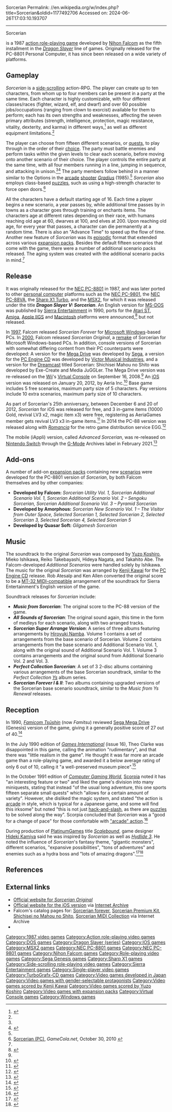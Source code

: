 Sorcerian
Permalink: //en.wikipedia.org/w/index.php?title=Sorcerian&oldid=1177492706
Accessed on: 2024-06-26T17:03:10.193707



------
Sorcerian
{{Short description|1987 video game}}
{{Infobox video game
|title = Sorcerian
|image = Sorcerian cover.png
|caption = NEC PC-8801 cover art
|developer = [[Nihon Falcom]]
|publisher = Nihon Falcom
|producer = Masayuki Kato
|designer= Yoshio Kiya<ref name="gamasutra_ds">{{cite news|url=http://www.gamasutra.com/view/feature/4066/game_design_essentials_20_rpgs.php?page=13|author=John Harris|title=Game Design Essentials: 20 RPGs – Dragon Slayer|publisher=[[Gamasutra]]|page=13|date=July 2, 2009|accessdate=2011-03-02|archive-url=https://web.archive.org/web/20111012154920/http://www.gamasutra.com/view/feature/4066/game_design_essentials_20_rpgs.php?page=13|archive-date=October 12, 2011|url-status=live}}</ref>
|composer = [[Yuzo Koshiro]]<br>Mieko Ishikawa<br>Reiko Takebayashi<br>Hideya Nagata<br>Takahito Abe
|series = ''[[Dragon Slayer (series)|Dragon Slayer]]''
|platforms = [[NEC PC-8801]], [[NEC PC-9801]], [[NEC PC-88VA]], [[X1 (computer)|Sharp X1 Turbo]], [[MSX2]], [[MS-DOS]], [[Mega Drive]], [[PC Engine CD]], [[Windows]], [[iOS]]
|released = '''NEC PC-8801''' {{vgrelease|JP|December 20, 1987}} '''Mega Drive''' {{vgrelease|JP|February 24, 1990<ref name="famitsu_sega"/>}} '''PC (MS-DOS)''' {{vgrelease|NA|April 1, 1990{{Citation needed|date=October 2014}}}} '''MSX2''' {{vgrelease|JP|August 10, [[1991 in video gaming|1991]]<ref>{{cite web|url=http://www.famitsu.com/cominy/?m=pc&a=page_h_title&title_id=22464 |title=Archived copy |access-date=2015-01-14 |archive-url=https://web.archive.org/web/20180311203637/https://www.famitsu.com/cominy/?m=pc&a=page_h_title&title_id=22464 |archive-date=2018-03-11 |url-status=live}}</ref>}} '''PC Engine CD''' {{vgrelease|JP|July 17, [[1992 in video gaming|1992]]<ref>{{Cite web |url=http://www.famitsu.com/cominy/?m=pc&a=page_h_title&title_id=933 |title=ソーサリアン (PCエンジン) - ファミ通.com |access-date=2015-01-14 |archive-date=2021-01-16 |archive-url=https://web.archive.org/web/20210116015409/https://www.famitsu.com/games/t/933/ |url-status=live}}</ref>}} '''PC (Windows)''' {{vgrelease|JP|1997}} '''iOS''' {{vgrelease|JP|January 20, 2012}} '''Nintendo Switch''' {{vgrelease|JP|February 18, 2021}}
|genre = [[Action role-playing]]
|modes = [[Single-player]]
}}

{{nihongo foot|'''''Sorcerian'''''|ソーサリアン|Sōsarian}} is a 1987 [[action role-playing game]] developed by [[Nihon Falcom]] as the fifth installment in the ''[[Dragon Slayer (series)|Dragon Slayer]]'' line of games. Originally released for the PC-8801 Personal Computer, it has since been released on a wide variety of platforms.

==Gameplay==
''Sorcerian'' is a [[Side-scrolling video game|side-scrolling]] action-RPG. The player can create up to ten characters, from whom up to four members can be present in a party at the same time. Each character is highly customizable, with four different classes/races (fighter, wizard, elf, and dwarf) and over 60 possible jobs/occupations (ranging from clown to exorcist) available for them to perform; each has its own strengths and weaknesses, affecting the seven primary attributes (strength, intelligence, protection, magic resistance, vitality, dexterity, and karma) in different ways,<ref>{{cite web|url=https://www.allgame.com/game.php?id=20094|title=Sorcerian|archive-url=https://web.archive.org/web/20140101010101/https://www.allgame.com/game.php?id=20094|archive-date=2014-01-01|url-status=dead|website=[[All Media Network#AllGame|AllGame]]}}</ref> as well as different equipment limitations.<ref name=GameCola/>

The player can choose from fifteen different scenarios, or [[Quest (video gaming)|quests]], to play through in the order of their [[Nonlinear gameplay|choice]]. The party must battle enemies and perform tasks within the given levels to clear each scenario, before moving onto another scenario of their choice. The player controls the entire party at the same time, with all four members running in a line, jumping in sequence, and attacking in unison.<ref name=GameCola/><ref>{{cite news|author=Kurt Kalata|url=http://www.hardcoregaming101.net/dragonslayer/dragonslayer.htm|title=Dragon Slayer|publisher=Hardcore Gaming 101|accessdate=2011-03-02|archive-url=https://web.archive.org/web/20180120074448/http://www.hardcoregaming101.net/dragonslayer/dragonslayer.htm|archive-date=2018-01-20|url-status=live}}</ref> The party members follow behind in a manner similar to the Options in the [[Arcade game|arcade]] [[Shooter game|shooter]] ''[[Gradius]]'' (1985).<ref name="gamasutra_ds"/> ''Sorcerian'' also employs class-based [[Puzzle game|puzzles]], such as using a high-strength character to force open doors.<ref name=GameCola>[http://gamecola.net/2010/10/sorcerian-pc/ Sorcerian (PC)], ''GameCola.net'', October 30, 2010 {{webarchive |url=https://web.archive.org/web/20101122162343/http://gamecola.net/2010/10/sorcerian-pc/ |date=November 22, 2010}}</ref>

All the characters have a default starting age of 16. Each time a player begins a new scenario, a year passes by, while additional time passes by in towns as a character goes through training or enchants items. The characters age at different rates depending on their race, with humans reaching old age at 60, dwarves at 100, and elves at 200. Upon reaching old age, for every year that passes, a character can die permanently at a random time. There is also an "Advance Time" to speed up the flow of time. Another new feature of ''Sorcerian'' was its [[Episodic video game|episodic]] format that extended across various [[expansion pack]]s. Besides the default fifteen scenarios that come with the game, there were a number of additional scenario packs released. The aging system was created with the additional scenario packs in mind.<ref name=GameCola/>

== Release ==
It was originally released for the [[NEC PC-8801]] in 1987, and was later ported to other [[personal computer]] platforms such as the [[NEC PC-9801]], the [[NEC PC-88VA]], the [[X1 (computer)|Sharp X1 Turbo]], and the [[MSX2]], for which it was released under the title '''''Dragon Slayer V: Sorcerian'''''. An English version for [[MS-DOS]] was published by [[Sierra Entertainment]] in 1990, ports for the [[Atari ST]], [[Amiga]], [[Apple IIGS]] and [[Macintosh]] platforms were announced,<ref>{{cite journal|date=September 1989|title=News and new products|journal=[[Dragon (magazine)|Dragon]]|issue=149|pages=79–80 [80]}}</ref> but not released.

In [[1997 in video gaming|1997]], Falcom released ''Sorcerian Forever'' for [[Microsoft Windows]]-based PCs. In [[2000 in video gaming|2000]], Falcom released ''Sorcerian Original'', a [[Video game remake|remake]] of Sorcerian for Microsoft Windows-based PCs. In addition, console versions of Sorcerian with somewhat differing content from their PC counterparts were developed: A version for the [[Mega Drive]] was developed by [[Sega]], a version for the [[TurboGrafx-CD|PC Engine CD]] was developed by [[Victor Musical Industries]], and a version for the [[Dreamcast]] titled Sorcerian: Shichisei Mahou no Shito was developed by Exe-Create and Media JuGGLer. The Mega Drive version was re-released on the [[Wii]]'s [[Virtual Console]] on September 16, 2008.<ref name="famitsu_sega" /> An [[iOS]] version was released on January 20, 2012, by Aeria Inc.<ref>{{cite web|url=http://www.famitsu.com/cominy/?m=pc&a=page_h_title&title_id=26647 |title=ソーサリアン for iOS まとめ &#91;iPhone/IPod&#93; / ファミ通.com |access-date=2015-01-14 |archive-url=https://web.archive.org/web/20160304072456/http://www.famitsu.com/cominy/?m=pc&a=page_h_title&title_id=26647 |archive-date=2016-03-04 |url-status=live}}</ref> Base game includes 5 free scenarios, maximum party size of 5 characters. Pay versions include 10 extra scenarios, maximum party size of 10 characters.

As part of Sorcerian's 25th anniversary, between December 6 and 20 of 2012, ''Sorcerian'' for iOS was released for free, and 3 in-game items (10000 Gold, revival LV3 x2, magic item x3) were free, registering as AeriaGames member gets revival LV3 x3 in-game items.<ref>{{cite news |url=https://app.famitsu.com/20121206_112828/ |title=2500円が無料に！ アクションRPG『ソーサリアン for iOS』が超絶お得 |access-date=2018-12-14 |archive-url=https://web.archive.org/web/20181215023837/https://app.famitsu.com/20121206_112828/ |archive-date=2018-12-15 |url-status=live}}</ref> In 2014 the PC-88 version was released along with ''[[Romancia]]'' for the retro game distribution service EGG.<ref name=":1">{{Cite magazine|last=|first=|date=October 12, 2014|title=『ソーサリアン ユーティリティーDISK』、『ロマンシア』がレトロゲーム配信サービス"プロジェクトEGG"にて配信スタート！|magazine=[[Famitsu]]|url=https://www.famitsu.com/news/201410/21063974.html|url-status=live|access-date=|archive-url=https://web.archive.org/web/20210116014327/https://www.famitsu.com/news/201410/21063974.html|archive-date=January 16, 2021}}</ref>

The mobile (iAppli) version, called ''Advanced Sorcerian'', was re-released on [[Nintendo Switch]] through the [[G-Mode]] Archives label in February 2021.<ref>{{cite web|url=https://gmodecorp.com/gmodearchives/sorcerian/ |title= ソーサリアン - G-MODEアーカイブス |access-date=2021-01-18 }}</ref>

==Add-ons==
A number of add-on [[expansion pack]]s containing new [[Episodic video game|scenarios]] were developed for the PC-8801 version of ''Sorcerian'', by both Falcom themselves and by other companies:

*'''Developed by Falcom:''' ''Sorcerian Utility Vol. 1, Sorcerian Additional Scenario Vol. 1, Sorcerian Additional Scenario Vol. 2 – Sengoku Sorcerian, Sorcerian Additional Scenario Vol. 3 – Pyramid Sorcerian''
*'''Developed by Amorphous:''' ''Sorcerian New Scenario Vol. 1 – The Visitor from Outer Space, Selected Sorcerian 1, Selected Sorcerian 2, Selected Sorcerian 3, Selected Sorcerian 4, Selected Sorcerian 5''
*'''Developed by Quasar Soft:''' ''Gilgamesh Sorcerian''

==Music==
The soundtrack to the original ''Sorcerian'' was composed by [[Yuzo Koshiro]], Mieko Ishikawa, Reiko Takebayashi, Hideya Nagata, and Takahito Abe. The Falcom-developed ''Additional Scenarios'' were handled solely by Ishikawa. The music for the original ''Sorcerian'' was arranged by [[Kenji Kawai]] for the [[PC Engine CD]] release. Rob Atesalp and Ken Allen converted the original score to be a [[Roland MT-32#Music for PC games|MT-32 MIDI-compatible]] arrangement of the soundtrack for Sierra Entertainment's English version of the game.

Soundtrack releases for ''Sorcerian'' include:
*'''''Music from Sorcerian''''': The original score to the PC-88 version of the game.
*'''''All Sounds of Sorcerian''''': The original sound again, this time in the form of medleys for each scenario, along with two arranged tracks.
*'''''Sorcerian Super Arrange Version''''': A series of three albums featuring arrangements by [[Hiroyuki Namba]]. Volume 1 contains a set of arrangements from the base scenario of Sorcerian. Volume 2 contains arrangements from the base scenario and Additional Scenario Vol. 1, along with the original sound of Additional Scenario Vol. 1. Volume 3 contains arrangements and the original sound from Additional Scenario Vol. 2 and Vol. 3.
*'''''Perfect Collection Sorcerian''''': A set of 3 2-disc albums containing various arrangements of the base Sorcerian soundtrack, similar to the ''Perfect Collection [[Ys]]'' album series.
*'''''Sorcerian Forever I & II''''': Two albums containing upgraded versions of the Sorcerian base scenario soundtrack, similar to the ''Music from Ys Renewal'' releases.

==Reception==
In 1990, ''[[Famitsu|Famicom Tsūshin]]'' (now ''Famitsu'') reviewed [[Sega Mega Drive]] (Genesis) version of the game, giving it a generally positive score of 27 out of 40.<ref name="famitsu_sega">{{cite web|url=http://www.famitsu.com/cominy/?m=pc&a=page_h_title&title_id=934 |title=Archived copy |access-date=2015-01-14 |archive-url=https://web.archive.org/web/20160304081315/http://www.famitsu.com/cominy/?m=pc&a=page_h_title&title_id=934 |archive-date=2016-03-04 |url-status=live}}</ref>

In the July 1990 edition of ''[[Games International]]'' (issue 16), Theo Clarke was disappointed in this game, calling the animation "rudimentary", and that there was "little realism in the game". He thought it was far more an arcade game than a role-playing game, and awarded it a below average rating of only 6 out of 10, calling it "a well-preserved museum piece".<ref name=gi>{{cite magazine| last=Clarke| first=Theo| date=July 1990 |title=Computer Games|journal=[[Games International]]| issue=16|pages=45}}</ref>

In the October 1991 edition of ''[[Computer Gaming World]]'', [[Scorpia (journalist)|Scorpia]] noted it has "an interesting feature or two" and liked the game's division into many miniquests, stating that instead "of the usual long adventure, this one sports fifteen separate small quests" which "allows for a certain amount of variety". However, she disliked the magic system, and stated "the action is [[Arcade game|arcade]] in style, which is typical for a Japanese game, and some will find this irksome" but noted "this is not just [[Hack and slash|hack-and-slash]], as there are [[Puzzle video game|puzzles]] to be solved along the way". Scorpia concluded that ''Sorcerian'' was a "good for a change of pace" for those comfortable with [[Action role-playing game|"arcade" action]].<ref name="scorpia199110">{{cite magazine | url=http://www.cgwmuseum.org/galleries/index.php?year=1991&pub=2&id=87 | title=C*R*P*G*S / Computer Role-Playing Game Survey | magazine=Computer Gaming World | date=October 1991 | accessdate=18 November 2013 | author=Scorpia | pages=16 | archive-url=https://web.archive.org/web/20131202224200/http://www.cgwmuseum.org/galleries/index.php?year=1991&pub=2&id=87 | archive-date=2 December 2013 | url-status=live}}</ref>

During production of [[PlatinumGames]] title ''[[Scalebound]]'', game designer [[Hideki Kamiya]] said he was inspired by ''Sorcerian'' as well as ''[[Hydlide 3]]''. He noted the influence of ''Sorcerian''<nowiki>'</nowiki>s fantasy theme, "gigantic monsters", different scenarios, "expansive possibilities", "tons of adventures" and enemies such as a hydra boss and "lots of amazing dragons".<ref>{{cite news|last=Leone|first=Matthew|date=|title=Hideki Kamiya: Making Scalebound with a Western publisher|url=http://www.polygon.com/a/life-in-japan/Hideki-Kamiya-Scalebound|url-status=live|archive-url=https://web.archive.org/web/20151025064209/http://www.polygon.com/a/life-in-japan/Hideki-Kamiya-Scalebound|archive-date=2015-10-25|access-date=2015-11-01|website=Polygon}}</ref><ref>{{cite news|last=McCaffrey|first=Ryan|date=August 26, 2015|title=Ask PlatinumGames Anything About Scalebound|url=http://www.ign.com/articles/2015/08/27/ask-platinumgames-anything-about-scalebound|url-status=live|archive-url=https://web.archive.org/web/20151224121627/http://www.ign.com/articles/2015/08/27/ask-platinumgames-anything-about-scalebound|archive-date=2015-12-24|access-date=2015-12-19|website=IGN}}</ref>

==References==
{{Reflist}}

==External links==
*[http://www.falcom.co.jp/sor_o/index.html Official website for ''Sorcerian Original'']
*[https://web.archive.org/web/20160811210231/http://p-casual.aeriagames.jp/sorcerian Official website for the iOS version] via [[Internet Archive]]
* Falcom's catalog pages for: [https://web.archive.org/web/20031211104755/http://www.falcom.co.jp:80/newgames/win_9x/sorc_f.html Sorcerian forever], [https://web.archive.org/web/20031211105656/http://www.falcom.co.jp:80/newgames/win_9x/sorc_p.html Sorcerian Premium Kit], [https://web.archive.org/web/20031210111244/http://www.falcom.co.jp:80/newgames/other/sorc_dc.html Shichisei no Mahou no Shito], [https://web.archive.org/web/20031211095855/http://www.falcom.co.jp:80/newgames/other/sorc_midi.html Sorcerian MIDI Collection] via Internet Archive
* {{MobyGames|id=/sorcerian}}
{{Dragon Slayer series}}

[[Category:1987 video games]]
[[Category:Action role-playing video games]]
[[Category:DOS games]]
[[Category:Dragon Slayer (series)]]
[[Category:IOS games]]
[[Category:MSX2 games]]
[[Category:NEC PC-8801 games]]
[[Category:NEC PC-9801 games]]
[[Category:Nihon Falcom games]]
[[Category:Role-playing video games]]
[[Category:Sega Genesis games]]
[[Category:Sharp X1 games]]
[[Category:Side-scrolling role-playing video games]]
[[Category:Sierra Entertainment games]]
[[Category:Single-player video games]]
[[Category:TurboGrafx-CD games]]
[[Category:Video games developed in Japan]]
[[Category:Video games with gender-selectable protagonists]]
[[Category:Video games scored by Kenji Kawai]]
[[Category:Video games scored by Yuzo Koshiro]]
[[Category:Video games with expansion packs]]
[[Category:Virtual Console games]]
[[Category:Windows games]]